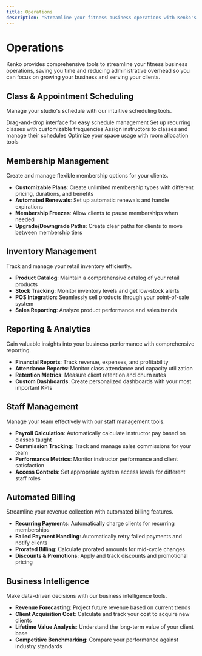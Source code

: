 ```yaml
---
title: Operations
description: "Streamline your fitness business operations with Kenko's powerful management tools"
---
```


# Operations

Kenko provides comprehensive tools to streamline your fitness business operations, saving you time and reducing administrative overhead so you can focus on growing your business and serving your clients.

## Class & Appointment Scheduling

Manage your studio's schedule with our intuitive scheduling tools.

<CardGroup cols={2}>
  <Card
    title="Visual Calendar"
    icon="calendar"
  >
    Drag-and-drop interface for easy schedule management
  </Card>
  <Card
    title="Recurring Classes"
    icon="repeat"
  >
    Set up recurring classes with customizable frequencies
  </Card>
  <Card
    title="Instructor Assignment"
    icon="user-check"
  >
    Assign instructors to classes and manage their schedules
  </Card>
  <Card
    title="Room Management"
    icon="door-open"
  >
    Optimize your space usage with room allocation tools
  </Card>
</CardGroup>

## Membership Management

Create and manage flexible membership options for your clients.

- **Customizable Plans**: Create unlimited membership types with different pricing, durations, and benefits
- **Automated Renewals**: Set up automatic renewals and handle expirations
- **Membership Freezes**: Allow clients to pause memberships when needed
- **Upgrade/Downgrade Paths**: Create clear paths for clients to move between membership tiers

## Inventory Management

Track and manage your retail inventory efficiently.

- **Product Catalog**: Maintain a comprehensive catalog of your retail products
- **Stock Tracking**: Monitor inventory levels and get low-stock alerts
- **POS Integration**: Seamlessly sell products through your point-of-sale system
- **Sales Reporting**: Analyze product performance and sales trends

## Reporting & Analytics

Gain valuable insights into your business performance with comprehensive reporting.

- **Financial Reports**: Track revenue, expenses, and profitability
- **Attendance Reports**: Monitor class attendance and capacity utilization
- **Retention Metrics**: Measure client retention and churn rates
- **Custom Dashboards**: Create personalized dashboards with your most important KPIs

## Staff Management

Manage your team effectively with our staff management tools.

- **Payroll Calculation**: Automatically calculate instructor pay based on classes taught
- **Commission Tracking**: Track and manage sales commissions for your team
- **Performance Metrics**: Monitor instructor performance and client satisfaction
- **Access Controls**: Set appropriate system access levels for different staff roles

## Automated Billing

Streamline your revenue collection with automated billing features.

- **Recurring Payments**: Automatically charge clients for recurring memberships
- **Failed Payment Handling**: Automatically retry failed payments and notify clients
- **Prorated Billing**: Calculate prorated amounts for mid-cycle changes
- **Discounts & Promotions**: Apply and track discounts and promotional pricing

## Business Intelligence

Make data-driven decisions with our business intelligence tools.

- **Revenue Forecasting**: Project future revenue based on current trends
- **Client Acquisition Cost**: Calculate and track your cost to acquire new clients
- **Lifetime Value Analysis**: Understand the long-term value of your client base
- **Competitive Benchmarking**: Compare your performance against industry standards 